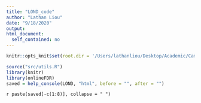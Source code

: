 ```yaml
---
title: "LOND_code"
author: "Lathan Liou"
date: "9/18/2020"
output: 
html_document:
  self_contained: no
---
```

```r
knitr::opts_knit$set(root.dir = '/Users/lathanliou/Desktop/Academic/Cambridge/BSU-job/onlineFDRShiny/src')
```

```r
source("src/utils.R")
library(knitr)
library(onlineFDR)
saved = help_console(LOND, "html", before = "", after = "")
```
 
`r paste(saved[-c(1:8)], collapse = " ")`
